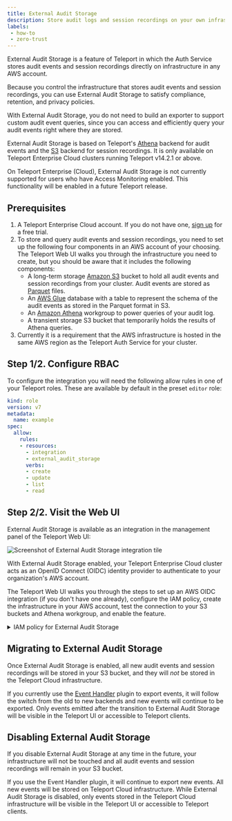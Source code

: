 ```yaml
---
title: External Audit Storage
description: Store audit logs and session recordings on your own infrastructure with Teleport Enterprise Cloud.
labels:
 - how-to
 - zero-trust
---
```


External Audit Storage is a feature of Teleport in which the Auth Service stores
audit events and session recordings directly on infrastructure in any AWS
account. 

Because you control the infrastructure that stores audit events and session
recordings, you can use External Audit Storage to satisfy compliance, retention,
and privacy policies. 

With External Audit Storage, you do not need to build an exporter to support
custom audit event queries, since you can access and efficiently query your
audit events right where they are stored.

External Audit Storage is based on Teleport's
[Athena](../../reference/backends.mdx#athena) backend for audit events and the
[S3](../../reference/backends.mdx#s3-session-recordings) backend for session recordings. It is only
available on Teleport Enterprise Cloud clusters running Teleport v14.2.1 or
above.

<Admonition type="note">
On Teleport Enterprise (Cloud), External Audit
Storage is not currently supported for users who have Access Monitoring enabled.
This functionality will be enabled in a future Teleport release.  
</Admonition>

## Prerequisites

1. A Teleport Enterprise Cloud account. If you do not have one, [sign
   up](https://goteleport.com/signup/) for a free trial.
1. To store and query audit events and session recordings, you need to set up
   the following four components in an AWS account of your choosing. The
   Teleport Web UI walks you through the infrastructure you need to create, but
   you should be aware that it includes the following components:
   - A long-term storage [Amazon S3](https://aws.amazon.com/s3/) bucket to hold
     all audit events and session recordings from your cluster. Audit events are
     stored as [Parquet](https://parquet.apache.org/) files.
   - An [AWS Glue](https://aws.amazon.com/glue/) database with a table to
     represent the schema of the audit events as stored in the Parquet format in
     S3.
   - An [Amazon Athena](https://aws.amazon.com/athena/) workgroup to power
     queries of your audit log.
   - A transient storage S3 bucket that temporarily holds the results of Athena
     queries.
1. Currently it is a requirement that the AWS infrastructure is hosted in the
   same AWS region as the Teleport Auth Service for your cluster.

## Step 1/2. Configure RBAC

To configure the integration you will need the following allow rules in one of
your Teleport roles. These are available by default in the preset `editor` role:

```yaml
kind: role
version: v7
metadata:
  name: example
spec:
  allow:
    rules:
    - resources:
      - integration
      - external_audit_storage
      verbs:
      - create
      - update
      - list
      - read
```

## Step 2/2. Visit the Web UI

External Audit Storage is available as an integration in the management panel of
the Teleport Web UI:

![Screenshot of External Audit Storage integration tile](../../../img/externalauditstorage/integration.png)

With External Audit Storage enabled, your Teleport Enterprise Cloud cluster acts
as an OpenID Connect (OIDC) identity provider to authenticate to your
organization's AWS account.

The Teleport Web UI walks you through the steps to set up an AWS OIDC
integration (if you don't have one already), configure the IAM policy, create
the infrastructure in your AWS account, test the connection to your S3 buckets
and Athena workgroup, and enable the feature.

<details>
<summary>IAM policy for External Audit Storage</summary>

The IAM policy for External Audit Storage resembles the following, modified to
support your AWS environment:

```json
{
    "Version": "2012-10-17",
    "Statement": [
        {
            "Effect": "Allow",
            "Action": [
                "s3:PutObject",
                "s3:GetObject",
                "s3:GetObjectVersion",
                "s3:ListMultipartUploadParts",
                "s3:AbortMultipartUpload",
                "s3:ListBucket",
                "s3:ListBucketVersions",
                "s3:ListBucketMultipartUploads",
                "s3:GetBucketOwnershipControls",
                "s3:GetBucketPublicAccessBlock",
                "s3:GetBucketObjectLockConfiguration",
                "s3:GetBucketVersioning",
                "s3:GetBucketLocation"
            ],
            "Resource": [
                "arn:aws:s3:::teleport-longterm-<unique_id>",
                "arn:aws:s3:::teleport-longterm-<unique_id>/events/*",
                "arn:aws:s3:::teleport-longterm-<unique_id>/sessions/*",
                "arn:aws:s3:::teleport-transient-<unique_id>",
                "arn:aws:s3:::teleport-transient-<unique_id>/query_results/*"
            ],
            "Sid": "ReadWriteSessionsAndEvents"
        },
        {
            "Effect": "Allow",
            "Action": [
                "athena:StartQueryExecution",
                "athena:GetQueryResults",
                "athena:GetQueryExecution"
            ],
            "Resource": "arn:aws:athena:us-west-2:278576220453:workgroup/teleport_events_<unique_id>",
            "Sid": "AllowAthenaQuery"
        },
        {
            "Effect": "Allow",
            "Action": [
                "glue:GetTable",
                "glue:GetTableVersion",
                "glue:GetTableVersions",
                "glue:UpdateTable"
            ],
            "Resource": [
                "arn:aws:glue:us-west-2:278576220453:catalog",
                "arn:aws:glue:us-west-2:278576220453:database/teleport_events_<unique_id>",
                "arn:aws:glue:us-west-2:278576220453:table/teleport_events_<unique_id>/teleport_events"
            ],
            "Sid": "FullAccessOnGlueTable"
        }
    ]
}
```

</details>

## Migrating to External Audit Storage

Once External Audit Storage is enabled, all new audit events and session
recordings will be stored in your S3 bucket, and they will *not* be stored in
the Teleport Cloud infrastructure.

If you currently use the
[Event Handler](../../zero-trust-access/export-audit-events/export-audit-events.mdx) plugin to export
events, it will follow the switch from the old to new backends and new events
will continue to be exported. Only events emitted after the transition to
External Audit Storage will be visible in the Teleport UI or accessible to
Teleport clients.

## Disabling External Audit Storage 

If you disable External Audit Storage at any time in the future, your
infrastructure will not be touched and all audit events and session recordings
will remain in your S3 bucket.

If you use the Event Handler plugin, it will continue to export new events. All
new events will be stored on Teleport Cloud infrastructure. While External Audit
Storage is disabled, only events stored in the Teleport Cloud infrastructure
will be visible in the Teleport UI or accessible to Teleport clients.
